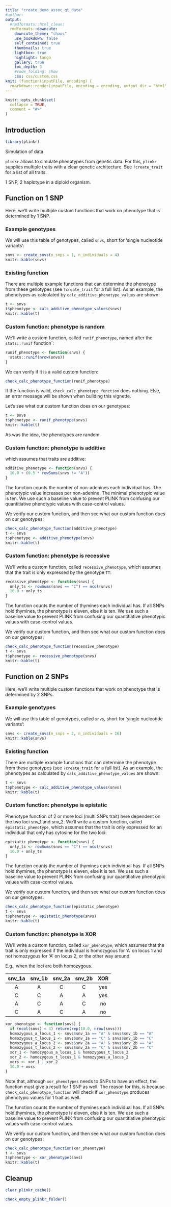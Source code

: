 ```yaml
---
title: "create_demo_assoc_qt_data"
#author:
output:
  #rmdformats::html_clean:
  rmdformats::downcute:
    downcute_theme: "chaos"
    use_bookdown: false
    self_contained: true
    thumbnails: true
    lightbox: true
    highlight: tango
    gallery: true
    toc_depth: 3
    #code_folding: show
    css: css/custom.css
knit: (function(inputFile, encoding) {
  rmarkdown::render(inputFile, encoding = encoding, output_dir = "html") })
---
```


```r
knitr::opts_chunk$set(
  collapse = TRUE,
  comment = "#>"
)
```

## Introduction

```r
library(plinkr)
```

Simulation of data

`plinkr` allows to simulate phenotypes from genetic data.
For this, `plinkr` supplies multiple traits
with a clear genetic architecture. See `?create_trait` for a list
of all traits.

1 SNP, 2 haplotype in a diploid organism.

## Function on 1 SNP

Here, we'll write multiple custom functions that work on phenotype
that is determined by 1 SNP.

### Example genotypes

We will use this table of genotypes, called `snvs`, short for 'single
nucleotide variants':

```r
snvs <- create_snvs(n_snps = 1, n_individuals = 4)
knitr::kable(snvs)
```

### Existing function

There are multiple example functions that can determine the phenotype
from these genotypes (see `?create_trait` for a full list).
As an example, the phenotypes as calculated by `calc_additive_phenotype_values`
are shown:

```r
t <- snvs
t$phenotype <- calc_additive_phenotype_values(snvs)
knitr::kable(t)
```

### Custom function: phenotype is **random**

We'll write a custom function, called `runif_phenotype`, named
after the `stats::runif` function`:

```r
runif_phenotype <- function(snvs) {
  stats::runif(nrow(snvs))
}
```

We can verify if it is a valid custom function:

```r
check_calc_phenotype_function(runif_phenotype)
```

If the function is valid, `check_calc_phenotype_function` does
nothing. Else, an error message will be shown when building this
vignette.

Let's see what our custom function does on our genotypes:

```r
t <- snvs
t$phenotype <- runif_phenotype(snvs)
knitr::kable(t)
```

As was the idea, the phenotypes are random.

### Custom function: phenotype is **additive**

which assumes that traits are additive:

```r
additive_phenotype <- function(snvs) {
  10.0 + (0.5 * rowSums(snvs != "A"))
}
```

The function counts the number of non-adenines each individual has.
The phenotypic value increases per non-adenine.
The minimal phenotypic value is ten. We use such a baseline value
to prevent PLINK from confusing our quantitiative phenotypic values
with case-control values.

We verify our custom function,
and then see what our custom function does on our genotypes:

```r
check_calc_phenotype_function(additive_phenotype)
t <- snvs
t$phenotype <- additive_phenotype(snvs)
knitr::kable(t)
```

### Custom function: phenotype is **recessive**

We'll write a custom function, called `recessive_phenotype`,
which assumes that the trait is only expressed by the genotype `TT`:

```r
recessive_phenotype <- function(snvs) {
  only_ts <- rowSums(snvs == "C") == ncol(snvs)
  10.0 + only_ts
}
```

The function counts the number of thymines each individual has.
If all SNPs hold thymines, the phenotype is eleven,
else it is ten. We use such a baseline value
to prevent PLINK from confusing our quantitiative phenotypic values
with case-control values.

We verify our custom function,
and then see what our custom function does on our genotypes:

```r
check_calc_phenotype_function(recessive_phenotype)
t <- snvs
t$phenotype <- recessive_phenotype(snvs)
knitr::kable(t)
```

## Function on 2 SNPs

Here, we'll write multiple custom functions that work on phenotype
that is determined by 2 SNPs.

### Example genotypes

We will use this table of genotypes, called `snvs`, short for 'single
nucleotide variants':

```r
snvs <- create_snvs(n_snps = 2, n_individuals = 16)
knitr::kable(snvs)
```

### Existing function

There are multiple example functions that can determine the phenotype
from these genotypes (see `?create_trait` for a full list).
As an example, the phenotypes as calculated by `calc_additive_phenotype_values`
are shown:

```r
t <- snvs
t$phenotype <- calc_additive_phenotype_values(snvs)
knitr::kable(t)
```

### Custom function: phenotype is epistatic

Phenotype function of 2 or more loci (multi SNPs trait) here dependent on the two loci snv_1 and snv_2.
We'll write a custom function, called `epistatic_phenotype`,
which assumes that the trait is only expressed
for an individual that only has cytosine for the two loci:

```r
epistatic_phenotype <- function(snvs) {
  only_ts <- rowSums(snvs == "C") == ncol(snvs)
  10.0 + only_ts
}
```

The function counts the number of thymines each individual has.
If all SNPs hold thymines, the phenotype is eleven,
else it is ten. We use such a baseline value
to prevent PLINK from confusing our quantitiative phenotypic values
with case-control values.

We verify our custom function,
and then see what our custom function does on our genotypes:

```r
check_calc_phenotype_function(epistatic_phenotype)
t <- snvs
t$phenotype <- epistatic_phenotype(snvs)
knitr::kable(t)
```

### Custom function: phenotype is XOR

We'll write a custom function, called `xor_phenotype`,
which assumes that the trait is only expressed
if the individual is homozygous for 'A' on locus 1 and not homozygous for 'A'
on locus 2, or the other way around:

E.g., when the loci are both homozygous.

| snv_1a | snv_1b | snv_2a | snv_2b | XOR |
|:------:|:------:|:------:|:------:|:---:|
| A      | A      | C      | C      | yes |
| C      | C      | A      | A      | yes |
| A      | C      | A      | C      | no  |
| C      | A      | C      | A      | no  |



```r
xor_phenotype <- function(snvs) {
  if (ncol(snvs) < 4) return(rep(10.0, nrow(snvs)))
  homozygous_a_locus_1 <- snvs$snv_1a == "A" & snvs$snv_1b == "A"
  homozygous_t_locus_1 <- snvs$snv_1a == "C" & snvs$snv_1b == "C"
  homozygous_a_locus_2 <- snvs$snv_2a == "A" & snvs$snv_2b == "A"
  homozygous_t_locus_2 <- snvs$snv_2a == "C" & snvs$snv_2b == "C"
  xor_1 <- homozygous_a_locus_1 & homozygous_t_locus_2
  xor_2 <- homozygous_t_locus_1 & homozygous_a_locus_2
  xors <- xor_1 | xor_2
  10.0 + xors
}
```

Note that, although `xor_phenotypes` needs to SNPs to have an effect,
the function must give a result for 1 SNP as well. The reason for
this, is because `check_calc_phenotype_function` will check if
`xor_phenotype` produces phenotypic values for 1 trait as well.

The function counts the number of thymines each individual has.
If all SNPs hold thymines, the phenotype is eleven,
else it is ten. We use such a baseline value
to prevent PLINK from confusing our quantitiative phenotypic values
with case-control values.

We verify our custom function,
and then see what our custom function does on our genotypes:

```r
check_calc_phenotype_function(xor_phenotype)
t <- snvs
t$phenotype <- xor_phenotype(snvs)
knitr::kable(t)
```

## Cleanup

```r
clear_plinkr_cache()
```

```r
check_empty_plinkr_folder()
```